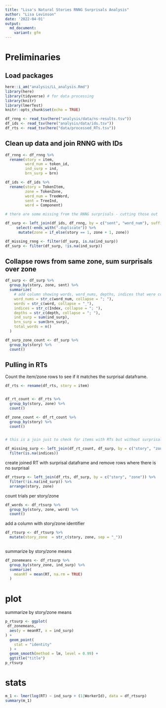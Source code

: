 ```yaml
---
title: "Lisa's Natural Stories RNNG Surprisals Analysis"
author: "Lisa Levinson"
date: '2022-04-01'
output:
  md_document:
    variant: gfm
---
```


# Preliminaries

## Load packages

```r
here::i_am("analysis/LL_analysis.Rmd")
library(here)
library(tidyverse) # for data processing
library(knitr)
library(lmerTest)
knitr::opts_chunk$set(echo = TRUE)
```

```r
df_rnng <- read_tsv(here("analysis/data/ns-results.tsv"))
df_ids <- read_tsv(here("analysis/data/ids.tsv"))
df_rts <- read_tsv(here("data/processed_RTs.tsv"))
```
 
 
## Clean up data and join RNNG with IDs

```r
df_rnng <- df_rnng %>% 
  rename(story = item,
         word_num = token_id,
         ind_surp = ind,
         brn_surp = brn)

df_ids <- df_ids %>% 
  rename(story = TokenItem,
         zone = TokenZone,
         word_num = TreeWord,
         sent = TreeInd,
         word = Component) 

# there are some missing from the RNNG surprisals - cutting those out

df_surp <- left_join(df_ids, df_rnng, by = c("sent", "word_num"), suffix = c("", ".duplicate")) %>%
 	 select(-ends_with(".duplicate")) %>% 
      mutate(zone = if_else(story == 1, zone + 1, zone)) 

df_missing_rnng <- filter(df_surp, is.na(ind_surp))
df_surp <- filter(df_surp, !is.na(ind_surp))

```

## Collapse rows from same zone, sum surprisals over zone

```r

df_surp <- df_surp %>% 
  group_by(story, zone, sent) %>% 
  summarize(
    # add column showing words, word_nums, depths, indices that were combined
    word_nums = str_c(word_num, collapse = "; "),
    words = str_c(word, collapse = "_"),
    indices = str_c(Index, collapse = "; "),
    depths = str_c(depth, collapse = "; "),
    ind_surp = sum(ind_surp),
    brn_surp = sum(brn_surp),
    total_words = n()
  )

df_surp_zone_count <- df_surp %>% 
  group_by(story) %>% 
  count()
```

## Pulling in RTs

Count the item/zone rows to see if it matches the surprisal dataframe. 

```r

df_rts <- rename(df_rts, story = item)


df_rt_count <- df_rts %>% 
  group_by(story, zone) %>% 
  count()

df_zone_count <- df_rt_count %>% 
  group_by(story) %>% 
  count()


# this is a join just to check for items with RTs but without surprisals

df_missing_surp <- left_join(df_rt_count, df_surp, by = c("story", "zone")) %>% 
  filter(is.na(indices))


```

create joined RT with surprisal dataframe and remove rows where there is no surprisal

```r
df_rtsurp <- left_join(df_rts, df_surp, by = c("story", "zone")) %>% 
  filter(!is.na(ind_surp)) %>% 
  arrange(story, zone)

```

count trials per story/zone

```r
df_words <- df_rtsurp %>% 
  group_by(story, zone, word) %>% 
  count()
```
 
add a column with story/zone identifier

```r
df_rtsurp <- df_rtsurp %>% 
  mutate(story_zone  = str_c(story, zone, sep = "_"))
  
```

summarize by story/zone means 

```r
df_zonemeans <- df_rtsurp %>% 
  group_by(story_zone, ind_surp) %>% 
  summarize(
    meanRT = mean(RT, na.rm = TRUE)
  )

```
 
# plot

summarize by story/zone means 

```r

p_rtsurp <- ggplot(
 df_zonemeans,
  aes(y = meanRT, x = ind_surp)
) +
  geom_point(
    stat = "identity"
  ) +
  geom_smooth(method = lm, level = 0.99) +
  ggtitle("title")
p_rtsurp
```


# stats

```r
m_1 <- lmer(log(RT) ~ ind_surp + (1|WorkerId), data = df_rtsurp)
summary(m_1)
```

